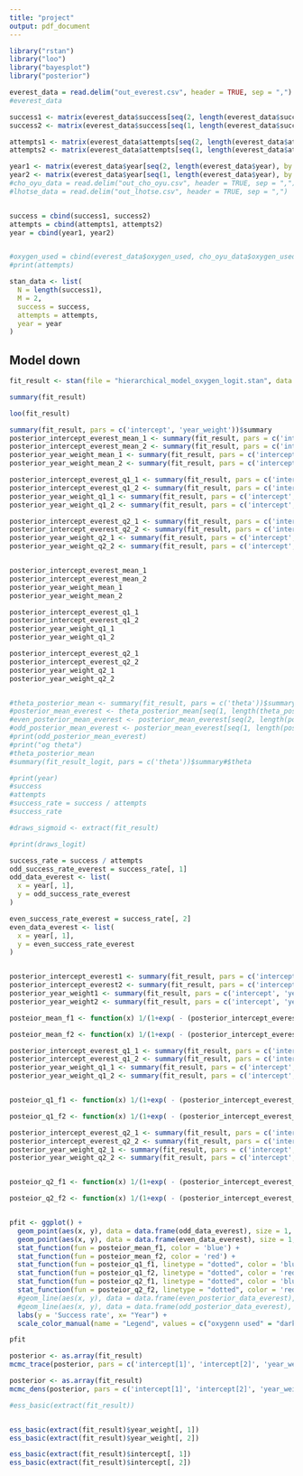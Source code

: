 ```yaml
---
title: "project"
output: pdf_document
---
```


```r
library("rstan")
library("loo")
library("bayesplot")
library("posterior")
```

```r

everest_data = read.delim("out_everest.csv", header = TRUE, sep = ",")
#everest_data

success1 <- matrix(everest_data$success[seq(2, length(everest_data$success), by = 2)])
success2 <- matrix(everest_data$success[seq(1, length(everest_data$success), by = 2)])

attempts1 <- matrix(everest_data$attempts[seq(2, length(everest_data$attempts), by = 2)])
attempts2 <- matrix(everest_data$attempts[seq(1, length(everest_data$attempts), by = 2)])

year1 <- matrix(everest_data$year[seq(2, length(everest_data$year), by = 2)])
year2 <- matrix(everest_data$year[seq(1, length(everest_data$year), by = 2)])
#cho_oyu_data = read.delim("out_cho_oyu.csv", header = TRUE, sep = ",")
#lhotse_data = read.delim("out_lhotse.csv", header = TRUE, sep = ",")


success = cbind(success1, success2)
attempts = cbind(attempts1, attempts2)
year = cbind(year1, year2)


#oxygen_used = cbind(everest_data$oxygen_used, cho_oyu_data$oxygen_used, lhotse_data$oxygen_used)
#print(attempts)
```

```r

stan_data <- list(
  N = length(success1),
  M = 2,
  success = success,
  attempts = attempts,
  year = year
)

```

## Model down 

```r

fit_result <- stan(file = "hierarchical_model_oxygen_logit.stan", data = stan_data)

summary(fit_result)

```

```r
loo(fit_result)
```



```r
summary(fit_result, pars = c('intercept', 'year_weight'))$summary
posterior_intercept_everest_mean_1 <- summary(fit_result, pars = c('intercept', 'year_weight'))$summary[1, 1]
posterior_intercept_everest_mean_2 <- summary(fit_result, pars = c('intercept', 'year_weight'))$summary[2, 1]
posterior_year_weight_mean_1 <- summary(fit_result, pars = c('intercept', 'year_weight'))$summary[3, 1]
posterior_year_weight_mean_2 <- summary(fit_result, pars = c('intercept', 'year_weight'))$summary[4, 1]

posterior_intercept_everest_q1_1 <- summary(fit_result, pars = c('intercept', 'year_weight'))$summary[1, 4]
posterior_intercept_everest_q1_2 <- summary(fit_result, pars = c('intercept', 'year_weight'))$summary[2, 4]
posterior_year_weight_q1_1 <- summary(fit_result, pars = c('intercept', 'year_weight'))$summary[3, 4]
posterior_year_weight_q1_2 <- summary(fit_result, pars = c('intercept', 'year_weight'))$summary[4, 4]

posterior_intercept_everest_q2_1 <- summary(fit_result, pars = c('intercept', 'year_weight'))$summary[1, 8]
posterior_intercept_everest_q2_2 <- summary(fit_result, pars = c('intercept', 'year_weight'))$summary[2, 8]
posterior_year_weight_q2_1 <- summary(fit_result, pars = c('intercept', 'year_weight'))$summary[3, 8]
posterior_year_weight_q2_2 <- summary(fit_result, pars = c('intercept', 'year_weight'))$summary[4, 8]


posterior_intercept_everest_mean_1
posterior_intercept_everest_mean_2
posterior_year_weight_mean_1
posterior_year_weight_mean_2

posterior_intercept_everest_q1_1
posterior_intercept_everest_q1_2
posterior_year_weight_q1_1
posterior_year_weight_q1_2

posterior_intercept_everest_q2_1
posterior_intercept_everest_q2_2
posterior_year_weight_q2_1
posterior_year_weight_q2_2


#theta_posterior_mean <- summary(fit_result, pars = c('theta'))$summary[, 1]
#posterior_mean_everest <- theta_posterior_mean[seq(1, length(theta_posterior_mean), by = 3)]
#even_posterior_mean_everest <- posterior_mean_everest[seq(2, length(posterior_mean_everest), by = 2)]
#odd_posterior_mean_everest <- posterior_mean_everest[seq(1, length(posterior_mean_everest), by = 2)]
#print(odd_posterior_mean_everest)
#print("og theta")
#theta_posterior_mean
#summary(fit_result_logit, pars = c('theta'))$summary#$theta

#print(year)
#success
#attempts
#success_rate = success / attempts
#success_rate
```


```r
#draws_sigmoid <- extract(fit_result)

#print(draws_logit)

success_rate = success / attempts
odd_success_rate_everest = success_rate[, 1]
odd_data_everest <- list(
  x = year[, 1],
  y = odd_success_rate_everest
)

even_success_rate_everest = success_rate[, 2]
even_data_everest <- list(
  x = year[, 1],
  y = even_success_rate_everest
)


posterior_intercept_everest1 <- summary(fit_result, pars = c('intercept', 'year_weight'))$summary[1, 1]
posterior_intercept_everest2 <- summary(fit_result, pars = c('intercept', 'year_weight'))$summary[2, 1]
posterior_year_weight1 <- summary(fit_result, pars = c('intercept', 'year_weight'))$summary[3, 1]
posterior_year_weight2 <- summary(fit_result, pars = c('intercept', 'year_weight'))$summary[4, 1]

posteior_mean_f1 <- function(x) 1/(1+exp( - (posterior_intercept_everest1 + posterior_year_weight1 * (x - 1980)/8)/100 ))  

posteior_mean_f2 <- function(x) 1/(1+exp( - (posterior_intercept_everest2 + posterior_year_weight2 * (x - 1980)/8)/100))

posterior_intercept_everest_q1_1 <- summary(fit_result, pars = c('intercept', 'year_weight'))$summary[1, 4]
posterior_intercept_everest_q1_2 <- summary(fit_result, pars = c('intercept', 'year_weight'))$summary[2, 4]
posterior_year_weight_q1_1 <- summary(fit_result, pars = c('intercept', 'year_weight'))$summary[3, 4]
posterior_year_weight_q1_2 <- summary(fit_result, pars = c('intercept', 'year_weight'))$summary[4, 4]


posteior_q1_f1 <- function(x) 1/(1+exp( - (posterior_intercept_everest_q1_1 + posterior_year_weight_q1_1 * (x - 1980)/8)/100 ))  

posteior_q1_f2 <- function(x) 1/(1+exp( - (posterior_intercept_everest_q1_2 + posterior_year_weight_q1_2 * (x - 1980)/8)/100))

posterior_intercept_everest_q2_1 <- summary(fit_result, pars = c('intercept', 'year_weight'))$summary[1, 8]
posterior_intercept_everest_q2_2 <- summary(fit_result, pars = c('intercept', 'year_weight'))$summary[2, 8]
posterior_year_weight_q2_1 <- summary(fit_result, pars = c('intercept', 'year_weight'))$summary[3, 8]
posterior_year_weight_q2_2 <- summary(fit_result, pars = c('intercept', 'year_weight'))$summary[4, 8]


posteior_q2_f1 <- function(x) 1/(1+exp( - (posterior_intercept_everest_q2_1 + posterior_year_weight_q2_1 * (x - 1980)/8)/100 ))  

posteior_q2_f2 <- function(x) 1/(1+exp( - (posterior_intercept_everest_q2_2 + posterior_year_weight_q2_2 * (x - 1980)/8)/100))


pfit <- ggplot() +
  geom_point(aes(x, y), data = data.frame(odd_data_everest), size = 1, color = 'blue') +
  geom_point(aes(x, y), data = data.frame(even_data_everest), size = 1, color = 'red') +
  stat_function(fun = posteior_mean_f1, color = 'blue') +
  stat_function(fun = posteior_mean_f2, color = 'red') +
  stat_function(fun = posteior_q1_f1, linetype = "dotted", color = 'blue') +
  stat_function(fun = posteior_q1_f2, linetype = "dotted", color = 'red') +
  stat_function(fun = posteior_q2_f1, linetype = "dotted", color = 'blue') +
  stat_function(fun = posteior_q2_f2, linetype = "dotted", color = 'red') +
  #geom_line(aes(x, y), data = data.frame(even_posterior_data_everest), color = 'red') +
  #geom_line(aes(x, y), data = data.frame(odd_posterior_data_everest), color = 'blue') +
  labs(y = 'Success rate', x= "Year") +
  scale_color_manual(name = "Legend", values = c("oxygenn used" = "darkblue", "oxygen not used" = "red"))

pfit

```


```r
posterior <- as.array(fit_result)
mcmc_trace(posterior, pars = c('intercept[1]', 'intercept[2]', 'year_weight[1]', 'year_weight[2]'))

```

```r
posterior <- as.array(fit_result)
mcmc_dens(posterior, pars = c('intercept[1]', 'intercept[2]', 'year_weight[1]', 'year_weight[2]'))
```

```r
#ess_basic(extract(fit_result))


ess_basic(extract(fit_result)$year_weight[, 1])
ess_basic(extract(fit_result)$year_weight[, 2])

ess_basic(extract(fit_result)$intercept[, 1])
ess_basic(extract(fit_result)$intercept[, 2])

```
